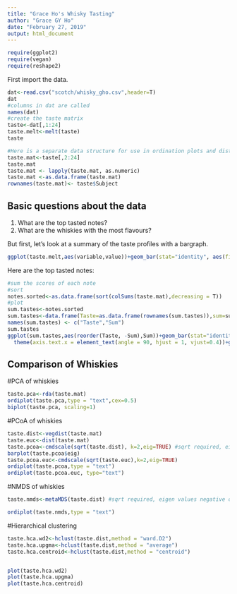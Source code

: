 ---
title: "Grace Ho's Whisky Tasting"
author: "Grace GY Ho"
date: "February 27, 2019"
output: html_document
---

```{r setup, include=FALSE}
require(ggplot2)
require(vegan)
require(reshape2)
```

First import the data.

```{r import}
dat<-read.csv("scotch/whisky_gho.csv",header=T)
dat
#columns in dat are called
names(dat)
#create the taste matrix
taste<-dat[,1:24]
taste.melt<-melt(taste)
taste

#Here is a separate data structure for use in ordination plots and distances calculations. The subject column is simply converted to the row names.
taste.mat<-taste[,2:24]
taste.mat
taste.mat <- lapply(taste.mat, as.numeric)
taste.mat <-as.data.frame(taste.mat)
rownames(taste.mat)<- taste$Subject

```

## Basic questions about the data
<ol>
<li> What are the top tasted notes?</li>
<li> What are the whiskies with the most flavours?</li>
</ol>

But first, let's look at a summary of the taste profiles with a bargraph.
```{r barplot}
ggplot(taste.melt,aes(variable,value))+geom_bar(stat="identity", aes(fill=variable))+facet_grid(Subject~.)+ theme(axis.text.x = element_text(angle = 90, hjust = 1, vjust=0.4))+ylim(c(0,5))
```

Here are the top tasted notes:

```{r top-notes}
#sum the scores of each note
#sort
notes.sorted<-as.data.frame(sort(colSums(taste.mat),decreasing = T))
#plot
sum.tastes<-notes.sorted
sum.tastes<-data.frame(Taste=as.data.frame(rownames(sum.tastes)),sum=sum.tastes)
names(sum.tastes) <- c("Taste","Sum")
sum.tastes
ggplot(sum.tastes,aes(reorder(Taste, -Sum),Sum))+geom_bar(stat="identity")+ 
  theme(axis.text.x = element_text(angle = 90, hjust = 1, vjust=0.4))+ggtitle(label = "Sum of the scores for each note")
```

## Comparison of Whiskies

#PCA of whiskies
```{r PCA}
taste.pca<-rda(taste.mat)
ordiplot(taste.pca,type = "text",cex=0.5)
biplot(taste.pca, scaling=1)
```


#PCoA of whiskies
```{r PCoA}
taste.dist<-vegdist(taste.mat)
taste.euc<-dist(taste.mat)
taste.pcoa<-cmdscale(sqrt(taste.dist), k=2,eig=TRUE) #sqrt required, eigen values negative otherwise.
barplot(taste.pcoa$eig)
taste.pcoa.euc<-cmdscale(sqrt(taste.euc),k=2,eig=TRUE)
ordiplot(taste.pcoa,type = "text")
ordiplot(taste.pcoa.euc, type="text")
```

#NMDS of whiskies
```{r PCoA}
taste.nmds<-metaMDS(taste.dist) #sqrt required, eigen values negative otherwise.

ordiplot(taste.nmds,type = "text")
```

#Hierarchical clustering
```{r HCA}
taste.hca.wd2<-hclust(taste.dist,method = "ward.D2")
taste.hca.upgma<-hclust(taste.dist,method = "average")
taste.hca.centroid<-hclust(taste.dist,method = "centroid")


plot(taste.hca.wd2)
plot(taste.hca.upgma)
plot(taste.hca.centroid)

```
